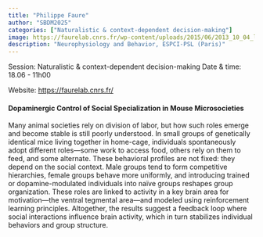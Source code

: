 ```yaml
---
title: "Philippe Faure"
author: "SBDM2025"
categories: ["Naturalistic & context-dependent decision-making"]
image: https://faurelab.cnrs.fr/wp-content/uploads/2015/06/2013_10_04_labo_philippe_0470-5.jpg
description: "Neurophysiology and Behavior, ESPCI-PSL (Paris)" 
---
```


Session: Naturalistic & context-dependent decision-making
Date & time: 18.06 - 11h00

Website: [https://faurelab.cnrs.fr/](https://faurelab.cnrs.fr/)

#### Dopaminergic Control of Social Specialization in Mouse Microsocieties

Many animal societies rely on division of labor, but how such roles emerge and become stable is still poorly understood. In small groups of genetically identical mice living together in home-cage, individuals spontaneously adopt different roles—some work to access food, others rely on them to feed, and some alternate. These behavioral profiles are not fixed: they depend on the social context. Male groups tend to form competitive hierarchies, female groups behave more uniformly, and introducing trained or dopamine-modulated individuals into naïve groups reshapes group organization. These roles are linked to activity in a key brain area for motivation—the ventral tegmental area—and modeled using reinforcement learning principles. Altogether, the results suggest a feedback loop where social interactions influence brain activity, which in turn stabilizes individual behaviors and group structure.